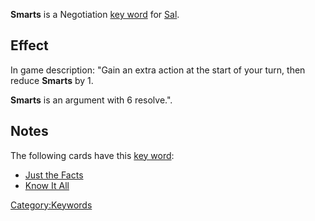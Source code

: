 '''Smarts''' is a Negotiation [[Key Words|key word]] for [[Sal]].

==Effect==
In game description: "Gain an extra action at the start of your turn, then reduce '''Smarts''' by 1.

'''Smarts''' is an argument with 6 resolve.".

==Notes==
The following cards have this [[Key Words|key word]]:
* [[Just the Facts]]
* [[Know It All]]


[[Category:Keywords]]